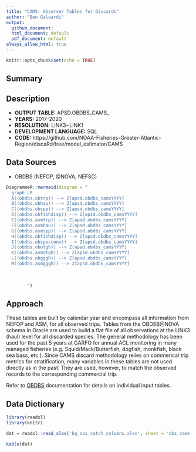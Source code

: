 ```yaml
---
title: "CAMS: Observer Tables for Discards"
author: "Ben Galuardi"
output:
  github_document:
  html_document: default
  pdf_document: default
always_allow_html: true
---
```


```r
knitr::opts_chunk$set(echo = TRUE)
```

## Summary


## Description

- **OUTPUT TABLE:** APSD.OBDBS_CAMS_<YYYY>
- **YEARS:** 2017-2020
- **RESOLUTION:** LINK3~LINK1
- **DEVELOPMENT LANGUAGE:** SQL
- **CODE:** https://github.com/NOAA-Fisheries-Greater-Atlantic-Region/discaRd/tree/model_estimator/CAMS


## Data Sources
- OBDBS (NEFOP, @NOVA, NEFSC)


```r
DiagrammeR::mermaid(diagram = "
  graph LR 
  A((obdbs.obtrp)) --> Z[apsd.obdbs_camsYYYY]
  B((obdbs.obhau)) --> Z[apsd.obdbs_camsYYYY]
  C((obdbs.obspp)) --> Z[apsd.obdbs_camsYYYY]
  D((obdbs.obfishdisp)) --> Z[apsd.obdbs_camsYYYY]
  E((obdbs.asmtrp)) --> Z[apsd.obdbs_camsYYYY]
  F((obdbs.asmhau)) --> Z[apsd.obdbs_camsYYYY]
  G((obdbs.asmspp)) --> Z[apsd.obdbs_camsYYYY]
  H((obdbs.obfishdisp)) --> Z[apsd.obdbs_camsYYYY]
  I((obdbs.obspecconv)) --> Z[apsd.obdbs_camsYYYY]
  J((obdbs.obotgh)) --> Z[apsd.obdbs_camsYYYY]
  K((obdbs.asmotgh)) --> Z[apsd.obdbs_camsYYYY]
  L((obdbs.obgggh)) --> Z[apsd.obdbs_camsYYYY]
  M((obdbs.asmgggh)) --> Z[apsd.obdbs_camsYYYY]
  
 
  
        ")
```

## Approach

These tables are built by calendar year and encompass all information from NEFOP and ASM, for all observed trips. Tables from the OBDSB@NOVA schema in Oracle are used to build a flat file of all observations at the LINK3 (haul) level for all discarded species. The general methodology has been used for the past 5 years at GARFO for annual ACL monitoring in many managed fisheries (e.g. Squid/Mack/Butterfish, dogfish, monkfish, black sea bass, etc.). Since CAMS discard methodology relies on commerical trip metrics for stratification, many variables in these tables are not used directly as in the past. They are used, however, to match the observed records to the corresponding commercial trip. 

Refer to [OBDBS](http://nova.nefsc.noaa.gov/datadict/) documentation for details on individual input tables. 

## Data Dictionary

```r

library(readxl)
library(knitr)

dat = readxl::read_xlsx('bg_obs_catch_columns.xlsx', sheet = 'obs_cams')

kable(dat)

```

